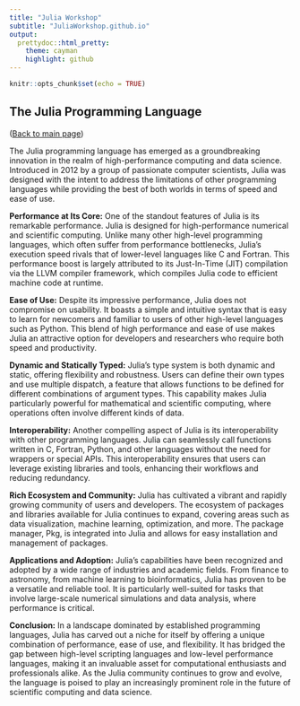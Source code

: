 ```yaml
---
title: "Julia Workshop" 
subtitle: "JuliaWorkshop.github.io"
output:
  prettydoc::html_pretty:
    theme: cayman
    highlight: github
---
```


```r
knitr::opts_chunk$set(echo = TRUE)
```

## The Julia Programming Language

(<a href="index.html">Back to main page</a>)



The Julia programming language has emerged as a groundbreaking innovation in the realm of high-performance computing and data science. Introduced in 2012 by a group of passionate computer scientists, Julia was designed with the intent to address the limitations of other programming languages while providing the best of both worlds in terms of speed and ease of use.

**Performance at Its Core:**
One of the standout features of Julia is its remarkable performance. Julia is designed for high-performance numerical and scientific computing. Unlike many other high-level programming languages, which often suffer from performance bottlenecks, Julia's execution speed rivals that of lower-level languages like C and Fortran. This performance boost is largely attributed to its Just-In-Time (JIT) compilation via the LLVM compiler framework, which compiles Julia code to efficient machine code at runtime.

**Ease of Use:**
Despite its impressive performance, Julia does not compromise on usability. It boasts a simple and intuitive syntax that is easy to learn for newcomers and familiar to users of other high-level languages such as Python. This blend of high performance and ease of use makes Julia an attractive option for developers and researchers who require both speed and productivity.

**Dynamic and Statically Typed:**
Julia’s type system is both dynamic and static, offering flexibility and robustness. Users can define their own types and use multiple dispatch, a feature that allows functions to be defined for different combinations of argument types. This capability makes Julia particularly powerful for mathematical and scientific computing, where operations often involve different kinds of data.

**Interoperability:**
Another compelling aspect of Julia is its interoperability with other programming languages. Julia can seamlessly call functions written in C, Fortran, Python, and other languages without the need for wrappers or special APIs. This interoperability ensures that users can leverage existing libraries and tools, enhancing their workflows and reducing redundancy.

**Rich Ecosystem and Community:**
Julia has cultivated a vibrant and rapidly growing community of users and developers. The ecosystem of packages and libraries available for Julia continues to expand, covering areas such as data visualization, machine learning, optimization, and more. The package manager, Pkg, is integrated into Julia and allows for easy installation and management of packages.

**Applications and Adoption:**
Julia's capabilities have been recognized and adopted by a wide range of industries and academic fields. From finance to astronomy, from machine learning to bioinformatics, Julia has proven to be a versatile and reliable tool. It is particularly well-suited for tasks that involve large-scale numerical simulations and data analysis, where performance is critical.

**Conclusion:**
In a landscape dominated by established programming languages, Julia has carved out a niche for itself by offering a unique combination of performance, ease of use, and flexibility. It has bridged the gap between high-level scripting languages and low-level performance languages, making it an invaluable asset for computational enthusiasts and professionals alike. As the Julia community continues to grow and evolve, the language is poised to play an increasingly prominent role in the future of scientific computing and data science.

